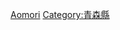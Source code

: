 {{Catnav|頁面分類|各種主題的頁面分類|按國家分類|各國地理|日本地理}}
{{Catnav|頁面分類|地理|各國地理|日本地理}}
{{日本行政區劃分類導航|地理}}
{{Commons category|Geography of Aomori prefecture}}

[[Category:日本各都道府縣地理|Aomori]]
[[Category:青森縣|Category:青森縣]]